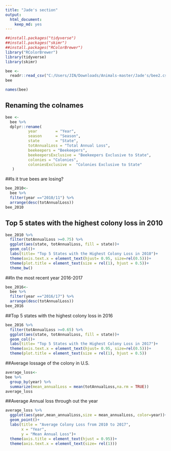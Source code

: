 ---
title: "Jade's section"
output: 
  html_document: 
    keep_md: yes
---

```{r}
##install.packages("tidyverse")
##install.packages("skimr")
##install.packages("RColorBrewer")
library("RColorBrewer")
library(tidyverse)
library(skimr)
```


```{r}
bee <- 
  readr::read_csv("C:/Users/JIN/Downloads/Animals-master/Jade's/bee2.csv")
bee
```

```{r}
names(bee)
```

## Renaming the colnames
```{r}
bee <- 
  bee %>% 
  dplyr::rename(
          year        = "Year",
          season      = "Season",
          state       = "State",
          totAnnualLoss = "Total Annual Loss",
          beekeepers = "Beekeepers",
          beekeepersExclusive = "Beekeepers Exclusive to State",
          colonies = "Colonies",
          coloniesExclusive =  "Colonies Exclusive to State" 
   )
```

##Is it true bees are losing?
```{r}
bee_2010<- 
  bee %>%
  filter(year =="2010/11") %>% 
  arrange(desc(totAnnualLoss))
bee_2010
```

## Top 5 states with the highest colony loss in 2010
```{r}
bee_2010 %>% 
  filter(totAnnualLoss >=0.75) %>% 
  ggplot(aes(state, totAnnualLoss, fill = state))+
  geom_col()+
  labs(title= "Top 5 States with the Highest Colony Loss in 2010")+
  theme(axis.text.x = element_text(hjust= 0.95, size=rel(0.5)))+
  theme(plot.title = element_text(size = rel(1), hjust = 0.5))+
  theme_bw()
```

##In the most recent year 2016-2017
```{r}
bee_2016<-
  bee %>% 
  filter(year =="2016/17") %>% 
  arrange(desc(totAnnualLoss))
bee_2016
```

##Top 5 states with the highest colony loss in 2016
```{r}
bee_2016 %>% 
  filter(totAnnualLoss >=0.65) %>% 
  ggplot(aes(state, totAnnualLoss, fill = state))+
  geom_col()+
  labs(title= "Top 5 States with the Highest Colony Loss in 2017")+
  theme(axis.text.x = element_text(hjust= 0.95, size=rel(0.5)))+
  theme(plot.title = element_text(size = rel(1), hjust = 0.5))
```


##Average lossage of the colony in U.S.
```{r}
average_loss<-
bee %>% 
  group_by(year) %>% 
  summarize(mean_annualLoss = mean(totAnnualLoss,na.rm = TRUE))
average_loss
```

##Average Annual loss through out the year
```{r}
average_loss %>% 
  ggplot(aes(year,mean_annualLoss,size = mean_annualLoss, color=year))+
  geom_point()+
  labs(title = "Average Colony Loss from 2010 to 2017",
       x = "Year",
       y = "Mean Annual Loss")+
  theme(axis.title = element_text(hjust = 0.95))+
  theme(axis.text.x = element_text(size= rel(1)))
```









